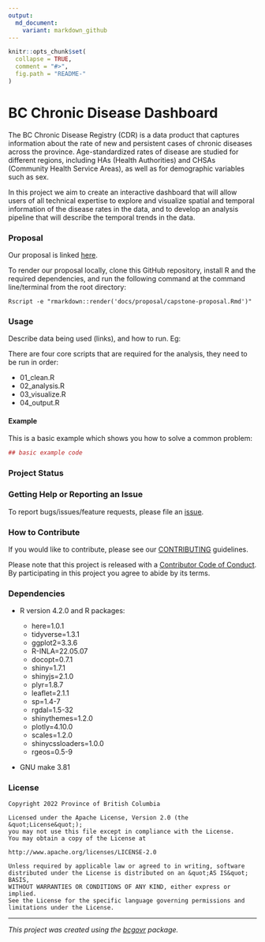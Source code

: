 ```yaml
---
output:
  md_document:
    variant: markdown_github
---
```


```r
knitr::opts_chunk$set(
  collapse = TRUE,
  comment = "#>",
  fig.path = "README-"
)
```

<!-- Add a project state badge
See https://github.com/BCDevExchange/Our-Project-Docs/blob/master/discussion/projectstates.md
If you have bcgovr installed and you use RStudio, click the 'Insert BCDevex Badge' Addin. -->

BC Chronic Disease Dashboard
============================

The BC Chronic Disease Registry (CDR) is a data product that captures information 
about the rate of new and persistent cases of chronic diseases across the province. 
Age-standardized rates of disease are studied for different regions, 
including HAs (Health Authorities) and CHSAs (Community Health Service Areas), 
as well as for demographic variables such as sex.

In this project we aim to create an interactive dashboard that will allow users 
of all technical expertise to explore and visualize spatial and temporal information of the disease rates in the data,
and to develop an analysis pipeline that will describe the temporal trends in the data. 

### Proposal
Our proposal is linked [here](https://github.com/bcgov/opho-cdr-shiny/blob/main/docs/proposal/capstone-proposal.pdf).

To render our proposal locally, clone this GitHub repository, install R and the required dependencies, and run the following command at the command line/terminal from the root directory:

```
Rscript -e "rmarkdown::render('docs/proposal/capstone-proposal.Rmd')"
```

### Usage

Describe data being used (links), and how to run. Eg:

There are four core scripts that are required for the analysis, they need to be run in order:

- 01_clean.R
- 02_analysis.R
- 03_visualize.R
- 04_output.R

#### Example

This is a basic example which shows you how to solve a common problem:

```r
## basic example code
```

### Project Status

### Getting Help or Reporting an Issue

To report bugs/issues/feature requests, please file an [issue](https://github.com/bcgov/opho-cdr-shiny/issues/).

### How to Contribute

If you would like to contribute, please see our [CONTRIBUTING](CONTRIBUTING.md) guidelines.

Please note that this project is released with a [Contributor Code of Conduct](CODE_OF_CONDUCT.md). By participating in this project you agree to abide by its terms.

### Dependencies

-   R version 4.2.0 and R packages:

    -   here=1.0.1
    -   tidyverse=1.3.1
    -   ggplot2=3.3.6
    -   R-INLA=22.05.07
    -   docopt=0.7.1
    -   shiny=1.7.1
    -   shinyjs=2.1.0
    -   plyr=1.8.7
    -   leaflet=2.1.1
    -   sp=1.4-7
    -   rgdal=1.5-32
    -   shinythemes=1.2.0
    -   plotly=4.10.0
    -   scales=1.2.0
    -   shinycssloaders=1.0.0
    -   rgeos=0.5-9

-   GNU make 3.81

### License

```
Copyright 2022 Province of British Columbia

Licensed under the Apache License, Version 2.0 (the &quot;License&quot;);
you may not use this file except in compliance with the License.
You may obtain a copy of the License at

http://www.apache.org/licenses/LICENSE-2.0

Unless required by applicable law or agreed to in writing, software distributed under the License is distributed on an &quot;AS IS&quot; BASIS,
WITHOUT WARRANTIES OR CONDITIONS OF ANY KIND, either express or implied.
See the License for the specific language governing permissions and limitations under the License.
```

---
*This project was created using the [bcgovr](https://github.com/bcgov/bcgovr) package.* 
